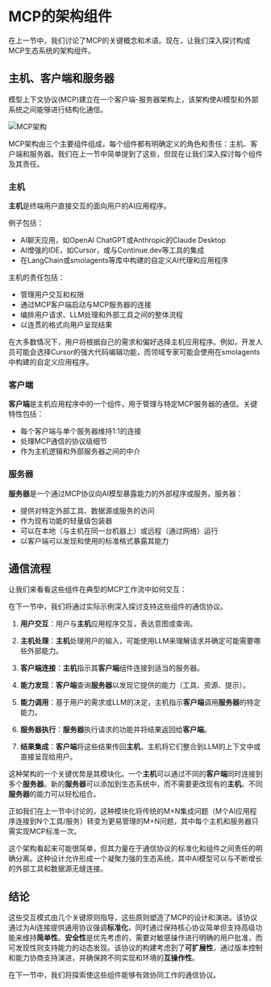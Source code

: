 # MCP的架构组件

在上一节中，我们讨论了MCP的关键概念和术语。现在，让我们深入探讨构成MCP生态系统的架构组件。

## 主机、客户端和服务器

模型上下文协议(MCP)建立在一个客户端-服务器架构上，该架构使AI模型和外部系统之间能够进行结构化通信。

![MCP架构](https://huggingface.co/datasets/mcp-course/images/resolve/main/unit1/4.png)

MCP架构由三个主要组件组成，每个组件都有明确定义的角色和责任：主机、客户端和服务器。我们在上一节中简单提到了这些，但现在让我们深入探讨每个组件及其责任。

### 主机

**主机**是终端用户直接交互的面向用户的AI应用程序。

例子包括：
- AI聊天应用，如OpenAI ChatGPT或Anthropic的Claude Desktop
- AI增强的IDE，如Cursor，或与Continue.dev等工具的集成
- 在LangChain或smolagents等库中构建的自定义AI代理和应用程序

主机的责任包括：
- 管理用户交互和权限
- 通过MCP客户端启动与MCP服务器的连接
- 编排用户请求、LLM处理和外部工具之间的整体流程
- 以连贯的格式向用户呈现结果

在大多数情况下，用户将根据自己的需求和偏好选择主机应用程序。例如，开发人员可能会选择Cursor的强大代码编辑功能，而领域专家可能会使用在smolagents中构建的自定义应用程序。

### 客户端

**客户端**是主机应用程序中的一个组件，用于管理与特定MCP服务器的通信。关键特性包括：

- 每个客户端与单个服务器维持1:1的连接
- 处理MCP通信的协议级细节
- 作为主机逻辑和外部服务器之间的中介

### 服务器

**服务器**是一个通过MCP协议向AI模型暴露能力的外部程序或服务。服务器：

- 提供对特定外部工具、数据源或服务的访问
- 作为现有功能的轻量级包装器
- 可以在本地（与主机在同一台机器上）或远程（通过网络）运行
- 以客户端可以发现和使用的标准格式暴露其能力

## 通信流程

让我们来看看这些组件在典型的MCP工作流中如何交互：

<Tip>

在下一节中，我们将通过实际示例深入探讨支持这些组件的通信协议。

</Tip>

1. **用户交互**：用户与**主机**应用程序交互，表达意图或查询。

2. **主机处理**：**主机**处理用户的输入，可能使用LLM来理解请求并确定可能需要哪些外部能力。

3. **客户端连接**：**主机**指示其**客户端**组件连接到适当的服务器。

4. **能力发现**：**客户端**查询**服务器**以发现它提供的能力（工具、资源、提示）。

5. **能力调用**：基于用户的需求或LLM的决定，主机指示**客户端**调用**服务器**的特定能力。

6. **服务器执行**：**服务器**执行请求的功能并将结果返回给**客户端**。

7. **结果集成**：**客户端**将这些结果传回**主机**，主机将它们整合到LLM的上下文中或直接呈现给用户。

这种架构的一个关键优势是其模块化。一个**主机**可以通过不同的**客户端**同时连接到多个**服务器**。新的**服务器**可以添加到生态系统中，而不需要更改现有的**主机**。不同**服务器**的能力可以轻松组合。

<Tip>

正如我们在上一节中讨论的，这种模块化将传统的M×N集成问题（M个AI应用程序连接到N个工具/服务）转变为更易管理的M+N问题，其中每个主机和服务器只需实现MCP标准一次。

</Tip>

这个架构看起来可能很简单，但其力量在于通信协议的标准化和组件之间责任的明确分离。这种设计允许形成一个凝聚力强的生态系统，其中AI模型可以与不断增长的外部工具和数据源无缝连接。

## 结论

这些交互模式由几个关键原则指导，这些原则塑造了MCP的设计和演进。该协议通过为AI连接提供通用协议强调**标准化**，同时通过保持核心协议简单但支持高级功能来维持**简单性**。**安全性**是优先考虑的，需要对敏感操作进行明确的用户批准，而可发现性则支持能力的动态发现。该协议的构建考虑到了**可扩展性**，通过版本控制和能力协商支持演进，并确保跨不同实现和环境的**互操作性**。

在下一节中，我们将探索使这些组件能够有效协同工作的通信协议。 